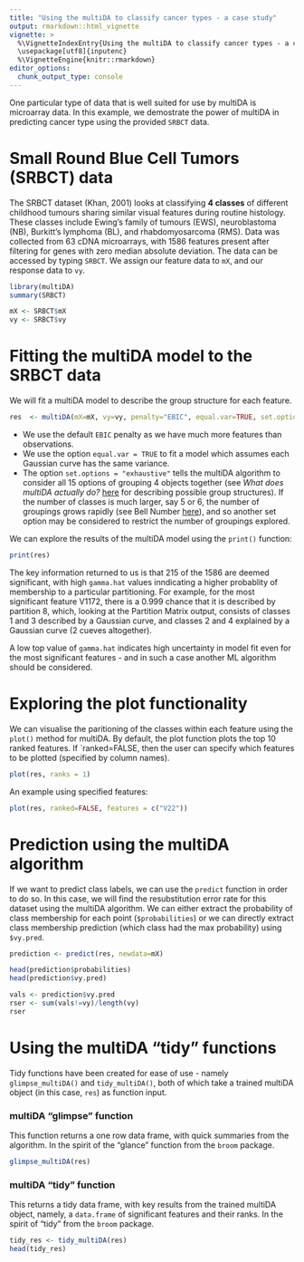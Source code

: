 ```yaml
---
title: "Using the multiDA to classify cancer types - a case study"
output: rmarkdown::html_vignette
vignette: >
  %\VignetteIndexEntry{Using the multiDA to classify cancer types - a case study}
  \usepackage[utf8]{inputenc}
  %\VignetteEngine{knitr::rmarkdown}
editor_options: 
  chunk_output_type: console
---
```


One particular type of data that is well suited for use by multiDA is microarray data. In this example, we demostrate the power of multiDA in predicting cancer type using the provided `SRBCT` data.

# Small Round Blue Cell Tumors (SRBCT) data

The SRBCT dataset (Khan, 2001) looks at classifying **4 classes** of different childhood tumours sharing similar visual features during routine histology. These classes include Ewing's family of tumours (EWS), neuroblastoma (NB), Burkitt's lymphoma (BL), and rhabdomyosarcoma (RMS). Data was collected from 63 cDNA microarrays, with 1586 features present after filtering for genes with zero median absolute deviation. The data can be accessed by typing `SRBCT`. We assign our feature data to `mX`, and our response data to `vy`.

```r
library(multiDA)
summary(SRBCT)

mX <- SRBCT$mX
vy <- SRBCT$vy
```

# Fitting the multiDA model to the SRBCT data

We will fit a multiDA model to describe the group structure for each feature.

```r
res  <- multiDA(mX=mX, vy=vy, penalty="EBIC", equal.var=TRUE, set.options="exhaustive")
```

- We use the default `EBIC` penalty as we have much more features than observations.
- We use the option `equal.var = TRUE` to fit a model which assumes each Gaussian curve has the same variance. 
- The option `set.options = "exhaustive"` tells the multiDA algorithm to consider all 15 options of grouping 4 objects together (see *What does multiDA actually do?* [here](https://sarahromanes.github.io/multiDA/articles/multiDA_vignette_themodel.html) for describing possible group structures). If the number of classes is much larger, say 5 or 6, the number of groupings grows rapidly (see Bell Number [here](https://en.wikipedia.org/wiki/Bell_number)), and so another set option may be considered to restrict the number of groupings explored. 

We can explore the results of the multiDA model using the `print()` function:

```r
print(res)
```

The key information returned to us is that 215 of the 1586 are deemed significant, with high `gamma.hat` values inndicating a higher probablity of membership to a particular partitioning. For example, for the most significant feature V1172, there is a 0.999 chance that it is described by partition 8, which, looking at the Partition Matrix output, consists of classes 1 and 3 described by a Gaussian curve, and classes 2 and 4 explained by a Gaussian curve (2 cueves altogether).

A low top value of `gamma.hat` indicates high uncertainty in model fit even for the most significant features - and in such a case another ML algorithm should be considered. 

# Exploring the plot functionality

We can visualise the paritioning of the classes within each feature using the `plot()` method for multiDA. By default, the plot function plots the top 10 ranked features. If `ranked=FALSE, then the user can specify which features to be plotted (specified by column names).

```r
plot(res, ranks = 1)
```

An example using specified features:
```r
plot(res, ranked=FALSE, features = c("V22"))
```

# Prediction using the multiDA algorithm

If we want to predict class labels, we can use the `predict` function in order to do so. In this case, we will find the resubstitution error rate for this dataset using the multiDA algorithm. We can either extract the probability of class membership for each point (`$probabilities`) or we can directly extract class membership prediction (which class had the max probability) using `$vy.pred`.

```r
prediction <- predict(res, newdata=mX)

head(prediction$probabilities)
head(prediction$vy.pred)

vals <- prediction$vy.pred 
rser <- sum(vals!=vy)/length(vy)
rser
```


# Using the multiDA "tidy" functions

Tidy functions have been created for ease of use - namely `glimpse_multiDA()` and `tidy_multiDA()`, both of which take a trained multiDA object (in this case, `res`) as function input.

### multiDA “glimpse” function

This function returns a one row data frame, with quick summaries from the algorithm. In the spirit of the “glance” function from the `broom` package.

```r
glimpse_multiDA(res)
```

### multiDA “tidy” function

This returns a tidy data frame, with key results from the trained multiDA object, namely, a `data.frame` of significant features and their ranks. In the spirit of “tidy” from the `broom` package.

```r
tidy_res <- tidy_multiDA(res)
head(tidy_res)
```

